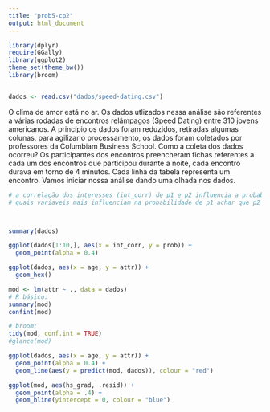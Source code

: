 ```yaml
---
title: "prob5-cp2"
output: html_document
---
```


```r
library(dplyr)
require(GGally)
library(ggplot2)
theme_set(theme_bw())
library(broom)


dados <- read.csv("dados/speed-dating.csv")
```

O clima de amor está no ar. Os dados utlizados nessa análise são referentes a várias rodadas de encontros relâmpagos (Speed Dating) entre 310 jovens americanos. A princípio os dados foram reduzidos, retiradas algumas colunas, para agilizar o processamento, os dados foram coletados por professores da Columbiam Business School. 
Como a coleta dos dados ocorreu? Os participantes dos encontros preencheram fichas referentes a cada um dos encontros que participou durante a noite, cada encontro durava em torno de 4 minutos. Cada linha da tabela representa um encontro.
Vamos iniciar nossa análise dando uma olhada nos dados. 
```r
# a correlação dos interesses (int_corr) de p1 e p2 influencia a probabilidade (prob) deles terem um novo encontro?
# quais variaveis mais influenciam na probabilidade de p1 achar que p2 toparia outro encontro?



summary(dados)

ggplot(dados[1:10,], aes(x = int_corr, y = prob)) + 
  geom_point(alpha = 0.4)

ggplot(dados, aes(x = age, y = attr)) + 
  geom_hex()


```

```r
mod <- lm(attr ~ ., data = dados)
# R básico:
summary(mod)
confint(mod)

# broom: 
tidy(mod, conf.int = TRUE)
#glance(mod)

ggplot(dados, aes(x = age, y = attr)) + 
  geom_point(alpha = 0.4) + 
  geom_line(aes(y = predict(mod, dados)), colour = "red")

ggplot(mod, aes(hs_grad, .resid)) + 
  geom_point(alpha = .4) + 
  geom_hline(yintercept = 0, colour = "blue")

```



